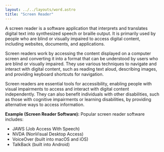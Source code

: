 ```yaml
---
layout: ../../layouts/word.astro
title: "Screen Reader"
---
```

A screen reader is a software application that interprets and translates digital text into synthesized speech or braille output. It is primarily used by people who are blind or visually impaired to access digital content, including websites, documents, and applications.

Screen readers work by accessing the content displayed on a computer screen and converting it into a format that can be understood by users who are blind or visually impaired. They use various techniques to navigate and interact with digital content, such as reading text aloud, describing images, and providing keyboard shortcuts for navigation.

Screen readers are essential tools for accessibility, enabling people with visual impairments to access and interact with digital content independently. They can also benefit individuals with other disabilities, such as those with cognitive impairments or learning disabilities, by providing alternative ways to access information.

**Example (Screen Reader Software):**
Popular screen reader software includes:
- JAWS (Job Access With Speech)
- NVDA (NonVisual Desktop Access)
- VoiceOver (built into macOS and iOS)
- TalkBack (built into Android)